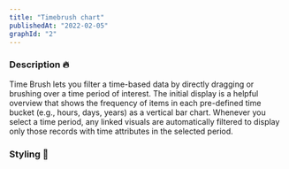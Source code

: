 ```yaml
---
title: "Timebrush chart"
publishedAt: "2022-02-05"
graphId: "2"
---
```


### Description 🔥

Time Brush lets you filter a time-based data by directly dragging or brushing over a time period of interest.
The initial display is a helpful overview that shows the frequency of items in each pre-defined time bucket (e.g., hours, days, years) as a vertical bar chart.
Whenever you select a time period, any linked visuals are automatically filtered to display only those records with time attributes in the selected period.

### Styling 🎨
